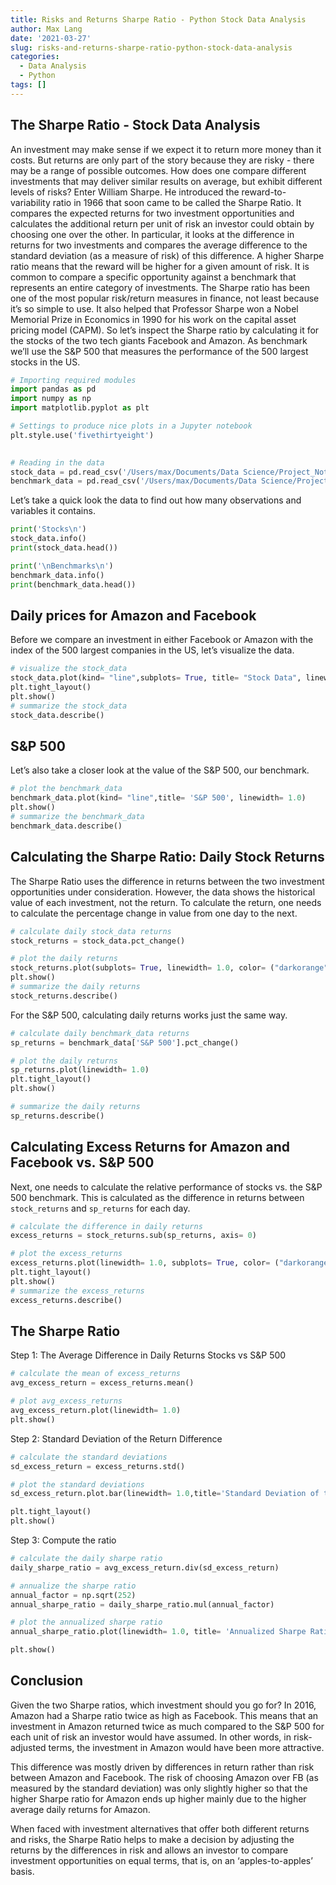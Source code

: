 ```yaml
---
title: Risks and Returns Sharpe Ratio - Python Stock Data Analysis
author: Max Lang
date: '2021-03-27'
slug: risks-and-returns-sharpe-ratio-python-stock-data-analysis
categories:
  - Data Analysis
  - Python
tags: []
---
```


## The Sharpe Ratio - Stock Data Analysis
An investment may make sense if we expect it to return more money than it costs. But returns are only part of the story because they are risky - there may be a range of possible outcomes. How does one compare different investments that may deliver similar results on average, but exhibit different levels of risks?
Enter William Sharpe. He introduced the reward-to-variability ratio in 1966 that soon came to be called the Sharpe Ratio. It compares the expected returns for two investment opportunities and calculates the additional return per unit of risk an investor could obtain by choosing one over the other. In particular, it looks at the difference in returns for two investments and compares the average difference to the standard deviation (as a measure of risk) of this difference. A higher Sharpe ratio means that the reward will be higher for a given amount of risk. It is common to compare a specific opportunity against a benchmark that represents an entire category of investments.
The Sharpe ratio has been one of the most popular risk/return measures in finance, not least because it's so simple to use. It also helped that Professor Sharpe won a Nobel Memorial Prize in Economics in 1990 for his work on the capital asset pricing model (CAPM).
So let's inspect the Sharpe ratio by calculating it for the stocks of the two tech giants Facebook and Amazon. As benchmark we'll use the S&P 500 that measures the performance of the 500 largest stocks in the US.

```python
# Importing required modules
import pandas as pd
import numpy as np
import matplotlib.pyplot as plt

# Settings to produce nice plots in a Jupyter notebook
plt.style.use('fivethirtyeight')

  
# Reading in the data
stock_data = pd.read_csv('/Users/max/Documents/Data Science/Project_Notebooks/Risk and Returns- The Sharpe Ratio/datasets/stock_data.csv', parse_dates= ['Date'], index_col= ['Date']).dropna()
benchmark_data = pd.read_csv('/Users/max/Documents/Data Science/Project_Notebooks/Risk and Returns- The Sharpe Ratio/datasets/benchmark_data.csv', parse_dates= ['Date'], index_col= ['Date']).dropna() 
```

Let's take a quick look the data to find out how many observations and variables it contains.

```python
print('Stocks\n')
stock_data.info()
print(stock_data.head())

print('\nBenchmarks\n')
benchmark_data.info()
print(benchmark_data.head())
```

## Daily prices for Amazon and Facebook
Before we compare an investment in either Facebook or Amazon with the index of the 500 largest companies in the US, let's visualize the data.

```python
# visualize the stock_data
stock_data.plot(kind= "line",subplots= True, title= "Stock Data", linewidth= 1.0, color= ("darkorange", "blue"))
plt.tight_layout()
plt.show()
# summarize the stock_data
stock_data.describe()

```

## S&P 500
Let's also take a closer look at the value of the S&P 500, our benchmark.

```python
# plot the benchmark_data
benchmark_data.plot(kind= "line",title= 'S&P 500', linewidth= 1.0)
plt.show()
# summarize the benchmark_data
benchmark_data.describe()
```

## Calculating the Sharpe Ratio: Daily Stock Returns
The Sharpe Ratio uses the difference in returns between the two investment opportunities under consideration.
However, the data shows the historical value of each investment, not the return. To calculate the return, one needs to calculate the percentage change in value from one day to the next.

```python
# calculate daily stock_data returns
stock_returns = stock_data.pct_change()

# plot the daily returns
stock_returns.plot(subplots= True, linewidth= 1.0, color= ("darkorange", "darkblue"))
plt.show()
# summarize the daily returns
stock_returns.describe()
```

For the S&P 500, calculating daily returns works just the same way.

```python
# calculate daily benchmark_data returns
sp_returns = benchmark_data['S&P 500'].pct_change()

# plot the daily returns
sp_returns.plot(linewidth= 1.0)
plt.tight_layout()
plt.show()

# summarize the daily returns
sp_returns.describe()
```

## Calculating Excess Returns for Amazon and Facebook vs. S&P 500
Next, one needs to calculate the relative performance of stocks vs. the S&amp;P 500 benchmark. This is calculated as the difference in returns between <code>stock_returns</code> and <code>sp_returns</code> for each day.

```python
# calculate the difference in daily returns
excess_returns = stock_returns.sub(sp_returns, axis= 0)

# plot the excess_returns
excess_returns.plot(linewidth= 1.0, subplots= True, color= ("darkorange", "darkblue"))
plt.tight_layout()
plt.show()
# summarize the excess_returns
excess_returns.describe()
```

## The Sharpe Ratio
Step 1: The Average Difference in Daily Returns Stocks vs S&P 500

```python
# calculate the mean of excess_returns 
avg_excess_return = excess_returns.mean()

# plot avg_excess_returns
avg_excess_return.plot(linewidth= 1.0)
plt.show()
```

Step 2: Standard Deviation of the Return Difference

```python
# calculate the standard deviations
sd_excess_return = excess_returns.std()

# plot the standard deviations
sd_excess_return.plot.bar(linewidth= 1.0,title='Standard Deviation of the Return Difference', color=("darkorange","darkblue"), width= 0.5)

plt.tight_layout()
plt.show()
```

Step 3: Compute the ratio

```python
# calculate the daily sharpe ratio
daily_sharpe_ratio = avg_excess_return.div(sd_excess_return)

# annualize the sharpe ratio
annual_factor = np.sqrt(252)
annual_sharpe_ratio = daily_sharpe_ratio.mul(annual_factor)

# plot the annualized sharpe ratio
annual_sharpe_ratio.plot(linewidth= 1.0, title= 'Annualized Sharpe Ratio: Stocks vs S&P 500')

plt.show()
```

## Conclusion
<p>Given the two Sharpe ratios, which investment should you go for? In 2016, Amazon had a Sharpe ratio twice as high as Facebook. This means that an investment in Amazon returned twice as much compared to the S&amp;P 500 for each unit of risk an investor would have assumed. In other words, in risk-adjusted terms, the investment in Amazon would have been more attractive.</p>
<p>This difference was mostly driven by differences in return rather than risk between Amazon and Facebook. The risk of choosing Amazon over FB (as measured by the standard deviation) was only slightly higher so that the higher Sharpe ratio for Amazon ends up higher mainly due to the higher average daily returns for Amazon. </p>
<p>When faced with investment alternatives that offer both different returns and risks, the Sharpe Ratio helps to make a decision by adjusting the returns by the differences in risk and allows an investor to compare investment opportunities on equal terms, that is, on an 'apples-to-apples' basis.</p>

